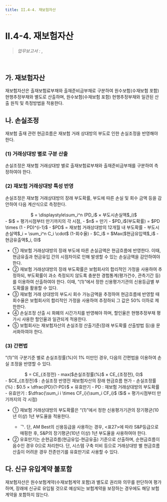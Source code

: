```yaml
---
title: II.4-4. 재보험자산
---
```

# II.4-4. 재보험자산

> _업무보고서 :_ <OverlayDemo id ="AI709"/> ,<OverlayDemo id ="AI710"/>
<br/>

## 가. 재보험자산
재보험자산은 출재보험료부채와 출재준비금부채로 구분하여 원수보험(수재보험 포함) 현행추정부채와 별도로 산출하며, 원수보험(수재보험 포함) 현행추정부채와 일관된 산출 원칙 및 측정방법을 적용한다.
## 나. 손실조정
재보험 출재 관련 현금흐름은 재보험 거래 상대방의 부도로 인한 손실조정을 반영해야 한다.
### (1) 거래상대방 별로 구분 산출
손실조정은 재보험 거래상대방 별로 출재보험료부채와 출재준비금부채를 구분하여 측정하여야 한다.
### (2) 재보험 거래상대방 특성 반영
손실조정은 재보험 거래상대방의 장래 부도확률, 부도에 따른 손실 및 회수 금액 등을 감안하여 다음 계산식으로 측정한다.

<Math>
손실조정
<center>
$ = \displaystyle\sum_i^n (PD_i$ × 부도시손실액$_i)$
</center>
<Cmt>
- $i$ = 평가시점부터 만기까지의 각 시점,
- $n$ = 만기
- $PD_i$(부도확률) = $PD \times (1 - PD)^{i-1}$
- $PD$ = 재보험 거래상대방의 12개월 내 부도확률
- 부도시손실액$_i = \sum_i^n C_i \cdot$ (1-회수율)
  - $C_i$ = $Max($현금유입액$_i$ - 현금유출액$_i, 0)$
</Cmt>
</Math>


- ① 재보험 거래상대방의 장래 부도에 따른 손실금액은 현금흐름에 반영한다. 이때, 현금유출과 현금유입 간의 시점차이로 인해 발생할 수 있는 손실금액을 감안하여야 한다.
- ② 재보험 거래상대방의 장래 부도확률은 보험회사의 합리적인 가정을 사용하여 추정하되, 부도확률이 과소 측정되지 않도록 충분한 경험통계(평가건수, 관측기간 등)를 이용하여 산출하여야 한다. 이때,  <OverlayDemo id="452_나"/>“(1)”에서 정한 신용평가기관의 신용등급별 부도확률을 활용할 수 있다.
- ③ 재보험 거래 상대방의 부도시 회수 가능금액을 추정하여 현금흐름에 반영할 때 회수율은 보험회사의 합리적인 가정을 사용하여 추정하되 그 값은 50% 이하로 제한한다.
- ④ 손실조정 산출 시 화폐의 시간가치를 반영해야 하며, 할인율은 현행추정부채 평가시 사용한 할인율과 일관되게 적용한다.
- ⑤ 보험회사는 재보험자산의 손실조정 산출기준(장래 부도확률 산출방법 등)을 문서화하여야 한다.

### (3) 간편법
 <OverlayDemo id="244_나"/>“(1)”의 구분기준 별로 손실조정률(%)이 1% 미만인 경우, 다음의 간편법을 이용하여 손실 조정을 반영할 수 있다.

<Math>
$CE_{조정후} $
<center>
$ = CE_{조정전} - max($손실조정률(%)$ × CE_{조정전}, 0)$
</center>
<Cmt>
- $CE_{조정전}$ : 손실조정 반영전 재보험자산의 장래 현금흐름 현가
- 손실조정률(%) : $0.5 × \dfrac{PD}{1-PD}$ × 유효만기
- PD : 재보험 거래상대방의 부도확률
- 유효만기 : $\dfrac{\sum_i i \times CF_i}{\sum_i CF_i}$ ($i$ = 평가시점부터 만기까지의 각 시점)
</Cmt>
</Math>

- ① 재보험 거래상대방의 부도확률은  <OverlayDemo id="452_나"/>“(1)”에서 정한 신용평가기관의 장기평균(10년 이상) 1년 부도율을 적용한다.
  - ᄀ. 단, AM Best의 신용등급을 사용하는 경우, \<표27>에 따라 S&P등급으로 매핑한 후, S&P의 장기평균(10년 이상) 1년 부도율을 사용하여야 한다.
- ② 유효만기는 순현금흐름(현금유입-현금유출) 기준으로 산출하며, 순현금흐름이 음수인 경우 0으로 처리한다. 단, 시스템 구축 미비 등으로 거래상대방 별 현금흐름 산출이 어려운 경우 잔존만기를 유효만기로 사용할 수 있다.

## 다. 신규 유입계약 불포함
재보험자산은 원수보험계약(수재보험계약 포함)과 별도로 권리와 의무를 판단하여 평가 하며, 장래에 신규로 유입될 것으로 예상되는 보험계약을 보장하는 경우에도 해당 보험 계약을 포함하지 않는다.
